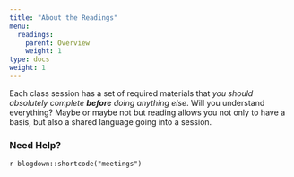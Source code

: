 ```yaml
---
title: "About the Readings"
menu:
  readings:
    parent: Overview
    weight: 1
type: docs
weight: 1
---
```


Each class session has a set of required materials that *you should absolutely complete* ***before*** *doing anything else*. Will you understand everything? Maybe or maybe not but reading allows you not only to have a basis, but also a shared language going into a session.

### Need Help?

`r blogdown::shortcode("meetings")`
